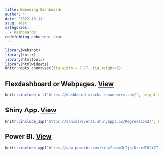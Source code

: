 ```yaml
---
title: Embeding Dashboards
author: ''
date: '2022-10-13'
slug: test
categories:
  - Dashboards
codefolding_nobutton: true
---
```


<!--more-->

```r
library(webshot)
library(knitr)
library(htmltools)
library(htmlwidgets)
knitr::opts_chunk$set(fig.width = 7.77, fig.height=5)
```

## Flexdashboard or Webpages. [View](http://dashboard-stocks.renanperes.com/)

```r
knitr::include_url("https://dashboard-stocks.renanperes.com/", height = "600px")
```

## Shiny App. [View](https://danielrivera1.shinyapps.io/Regression2/)

```r
knitr::include_app("https://danielrivera1.shinyapps.io/Regression2/", height = "600px")
```

## Power BI. [View](https://app.powerbi.com/view?r=eyJrIjoiNzcxNTdlY2ItYjFhYS00YjkyLThkMmEtMTQwYjVlYzExNjA0IiwidCI6ImQyYWY4YjViLTlhN2UtNGM4NS1hM2ZkLWI2OWE2Njk4YjdkNiJ9)

```r
knitr::include_app("https://app.powerbi.com/view?r=eyJrIjoiNzcxNTdlY2ItYjFhYS00YjkyLThkMmEtMTQwYjVlYzExNjA0IiwidCI6ImQyYWY4YjViLTlhN2UtNGM4NS1hM2ZkLWI2OWE2Njk4YjdkNiJ9")
```

